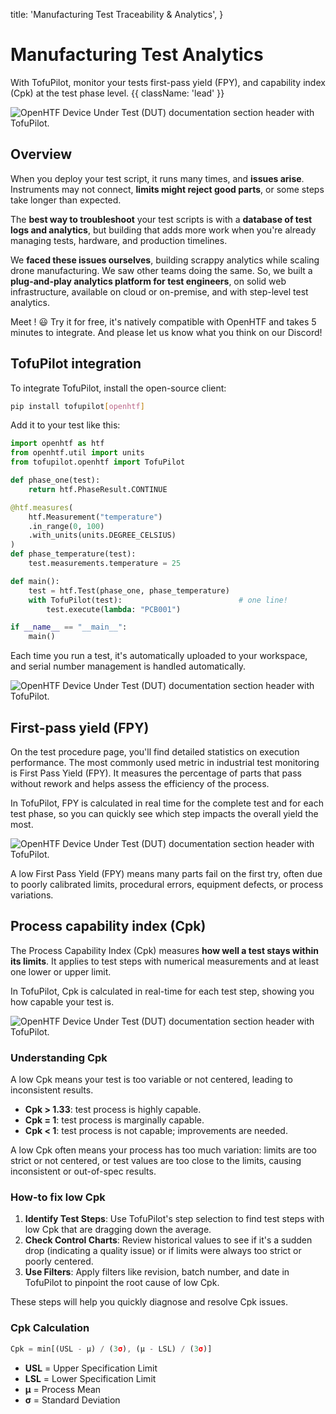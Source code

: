   title: 'Manufacturing Test Traceability & Analytics',
}

# Manufacturing Test Analytics

With TofuPilot, monitor your tests first-pass yield (FPY), and capability index (Cpk) at the test phase level. {{ className: 'lead' }}

<Image
  src="/tofupilot-analytics-header.png"
  alt="OpenHTF Device Under Test (DUT) documentation section header with TofuPilot."
/>

## Overview

When you deploy your test script, it runs many times, and **issues arise**. Instruments may not connect, **limits might reject good parts**, or some steps take longer than expected.

The **best way to troubleshoot** your test scripts is with a **database of test logs and analytics**, but building that adds more work when you're already managing tests, hardware, and production timelines.

We **faced these issues ourselves**, building scrappy analytics while scaling drone manufacturing. We saw other teams doing the same. So, we built a **plug-and-play analytics platform for test engineers**, on solid web infrastructure, available on cloud or on-premise, and with step-level test analytics.

Meet <TofuPilotLink utmMedium="" />! 😃 Try it for free, it's natively compatible with OpenHTF and takes 5 minutes to integrate. And please let us know what you think on our Discord!

## TofuPilot integration

To integrate TofuPilot, install the open-source client:

```sh
pip install tofupilot[openhtf]
```

Add it to your test like this:

```python {{ title: 'main.py' }}
import openhtf as htf
from openhtf.util import units
from tofupilot.openhtf import TofuPilot

def phase_one(test):
    return htf.PhaseResult.CONTINUE

@htf.measures(
    htf.Measurement("temperature")
    .in_range(0, 100)
    .with_units(units.DEGREE_CELSIUS)
)
def phase_temperature(test):
    test.measurements.temperature = 25

def main():
    test = htf.Test(phase_one, phase_temperature)
    with TofuPilot(test):                          # one line!
        test.execute(lambda: "PCB001")

if __name__ == "__main__":
    main()
```

Each time you run a test, it's automatically uploaded to your workspace, and serial number management is handled automatically.

<Image
  src="/tofupilot-analytics-header.png"
  alt="OpenHTF Device Under Test (DUT) documentation section header with TofuPilot."
/>

## First-pass yield (FPY)

On the test procedure page, you'll find detailed statistics on execution performance. The most commonly used metric in industrial test monitoring is First Pass Yield (FPY). It measures the percentage of parts that pass without rework and helps assess the efficiency of the process.

In TofuPilot, FPY is calculated in real time for the complete test and for each test phase, so you can quickly see which step impacts the overall yield the most.

<Image
  src="/tofupilot-analytics-header.png"
  alt="OpenHTF Device Under Test (DUT) documentation section header with TofuPilot."
/>

A low First Pass Yield (FPY) means many parts fail on the first try, often due to poorly calibrated limits, procedural errors, equipment defects, or process variations.

## Process capability index (Cpk)

The Process Capability Index (Cpk) measures **how well a test stays within its limits**. It applies to test steps with numerical measurements and at least one lower or upper limit.

In TofuPilot, Cpk is calculated in real-time for each test step, showing you how capable your test is.

<Image
  src="/tofupilot-analytics-header.png"
  alt="OpenHTF Device Under Test (DUT) documentation section header with TofuPilot."
/>

### Understanding Cpk

A low Cpk means your test is too variable or not centered, leading to inconsistent results.

- **Cpk > 1.33**: test process is highly capable.
- **Cpk = 1**: test process is marginally capable.
- **Cpk < 1**: test process is not capable; improvements are needed.

A low Cpk often means your process has too much variation: limits are too strict or not centered, or test values are too close to the limits, causing inconsistent or out-of-spec results.

### How-to fix low Cpk

1. **Identify Test Steps**: Use TofuPilot's step selection to find test steps with low Cpk that are dragging down the average.
2. **Check Control Charts**: Review historical values to see if it's a sudden drop (indicating a quality issue) or if limits were always too strict or poorly centered.
3. **Use Filters**: Apply filters like revision, batch number, and date in TofuPilot to pinpoint the root cause of low Cpk.

These steps will help you quickly diagnose and resolve Cpk issues.

### Cpk Calculation

```jsx
Cpk = min[(USL - μ) / (3σ), (μ - LSL) / (3σ)]
```

- **USL** = Upper Specification Limit
- **LSL** = Lower Specification Limit
- **μ** = Process Mean
- **σ** = Standard Deviation
